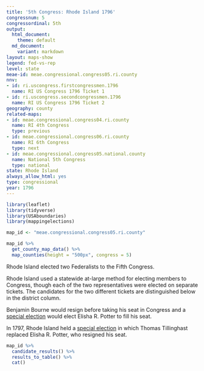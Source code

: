 ```yaml
---
title: '5th Congress: Rhode Island 1796'
congressnum: 5
congressordinal: 5th
output:
  html_document:
    theme: default
  md_document:
    variant: markdown
layout: maps-show
legend: fed-vs-rep
level: state
meae-id: meae.congressional.congress05.ri.county
nnv:
- id: ri.uscongress.firstcongressmen.1796
  name: RI US Congress 1796 Ticket 1
- id: ri.uscongress.secondcongressmen.1796
  name: RI US Congress 1796 Ticket 2
geography: county
related-maps:
- id: meae.congressional.congress04.ri.county
  name: RI 4th Congress
  type: previous
- id: meae.congressional.congress06.ri.county
  name: RI 6th Congress
  type: next
- id: meae.congressional.congress05.national.county
  name: National 5th Congress
  type: national
state: Rhode Island
always_allow_html: yes
type: congressional
year: 1796
---
```


```r
library(leaflet)
library(tidyverse)
library(USAboundaries)
library(mappingelections)

map_id <- "meae.congressional.congress05.ri.county"
```

<div class="map">

```r
map_id %>%
  get_county_map_data() %>% 
  map_counties(height = "500px", congress = 5)
```

</div>

Rhode Island elected two Federalists to the Fifth Congress. 

Rhode Island used a statewide at-large method for electing members to Congress, though each of the two representatives were elected on separate tickets. The candidates for the two different tickets are distinguished below in the district column.

Benjamin Bourne would resign before taking his seat in Congress and a [special election](https://elections.lib.tufts.edu/catalog/tufts:ri.uscongress.specialelection.1796) would elect Elisha R. Potter to fill his seat.

In 1797, Rhode Island held a [special election](https://elections.lib.tufts.edu/catalog/tufts:ri.uscongress1.1797) in which Thomas Tillinghast replaced Elisha R. Potter, who resigned his seat.

<div class="results-table">

```r
map_id %>%
  candidate_results() %>%
  results_to_table() %>%
  cat()
```

</div>
